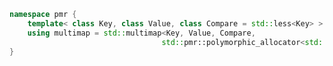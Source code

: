 ```cpp
namespace pmr {
    template< class Key, class Value, class Compare = std::less<Key> >
    using multimap = std::multimap<Key, Value, Compare,
                                  std::pmr::polymorphic_allocator<std::pair<const Key, Value>>>;
}
```